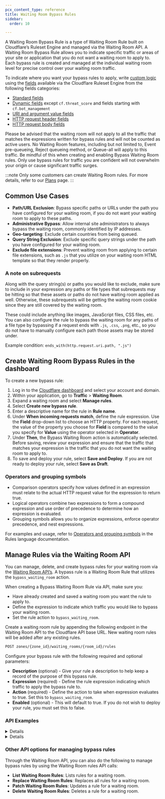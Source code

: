 ```yaml
---
pcx_content_type: reference
title: Waiting Room Bypass Rules
sidebar:
  order: 10

---
```



A Waiting Room Bypass Rule is a type of Waiting Room Rule built on Cloudflare’s Ruleset Engine and managed via the Waiting Room API. A Waiting Room Bypass Rule allows you to indicate specific traffic or areas of your site or application that you do not want a waiting room to apply to. Each bypass rule is created and managed at the individual waiting room level for precise control over your waiting room traffic.

To indicate where you want your bypass rules to apply, write [custom logic](/ruleset-engine/rules-language/) using the [fields](/ruleset-engine/rules-language/fields/) available via the Cloudflare Ruleset Engine from the following fields categories:

* [Standard fields](/ruleset-engine/rules-language/fields/standard-fields)
* [Dynamic fields](/ruleset-engine/rules-language/fields/dynamic-fields) except `cf.threat_score` and fields starting with `cf.bot_management`
* [URI and argument value fields](/ruleset-engine/rules-language/fields/uri/)
* [HTTP request header fields](/ruleset-engine/rules-language/fields/http-request-header/)
* [HTTP request body fields](/ruleset-engine/rules-language/fields/http-request-body/)

Please be advised that the waiting room will not apply to all the traffic that matches the expressions written for bypass rules and will not be counted as active users. No Waiting Room features, including but not limited to, Event pre-queueing, Reject queueing method, or Queue-all will apply to this traffic. Be mindful of this when creating and enabling Bypass Waiting Room rules. Only use bypass rules for traffic you are confident will not overwhelm your origin or cause significant traffic surges.

:::note
Only some customers can create Waiting Room rules. For more details, refer to our [Plans](/waiting-room/plans/) page.
:::

## Common Use Cases

* **Path/URL Exclusion**: Bypass specific paths or URLs under the path you have configured for your waiting room, if you do not want your waiting room to apply to these paths.
* **Administrative Bypass**: Allow internal site administrators to always bypass the waiting room, commonly identified by IP addresses.
* **Geo-targeting**: Exclude certain countries from being queued.
* **Query String Exclusion**: Exclude specific query strings under the path you have configured for your waiting room.
* **Exclude file extensions**: Prevent waiting room from applying to certain file extensions, such as `.js` that you utilize on your waiting room HTML template so that they render properly.

### A note on subrequests

Along with the query string(s) or paths you would like to exclude, make sure to include in your expression any paths or file types that subrequests may be hitting so that these assets or paths do not have waiting room applied as well. Otherwise, these subrequests will be getting the waiting room cookie since they are still covered by the waiting room.

These could include anything like images, JavaScript files, CSS files, etc. You can also configure the rule to bypass the waiting room for any paths of a file type by bypassing if a request ends with `.js`, `.css`, `.png`, etc., so you do not have to manually configure each path those assets may be stored under.

Example condition: `ends_with(http.request.uri.path, ".js")`

## Create Waiting Room Bypass Rules in the dashboard

To create a new bypass rule:

1. Log in to the [Cloudflare dashboard](https://dash.cloudflare.com) and select your account and domain.
2. Within your application, go to **Traffic** > **Waiting Room**.
3. Expand a waiting room and select **Manage rules**.
4. Select **Create new bypass rule**.
5. Enter a descriptive name for the rule in **Rule name**.
6. Under **When incoming requests match**, define the rule expression. Use the **Field** drop-down list to choose an HTTP property. For each request, the value of the property you choose for **Field** is compared to the value you specify for **Value** using the operator selected in **Operator**.
7. Under **Then**, the Bypass Waiting Room action is automatically selected. Before saving, review your expression and ensure that the traffic that matches your expression is the traffic that you do not want the waiting room to apply to.
8. To save and deploy your rule, select **Save and Deploy**. If you are not ready to deploy your rule, select **Save as Draft**.

### Operators and grouping symbols

* Comparison operators specify how values defined in an expression must relate to the actual HTTP request value for the expression to return true.
* Logical operators combine two expressions to form a compound expression and use order of precedence to determine how an expression is evaluated.
* Grouping symbols allows you to organize expressions, enforce operator precedence, and nest expressions.

For examples and usage, refer to [Operators and grouping symbols](/ruleset-engine/rules-language/operators/) in the Rules language documentation.

## Manage Rules via the Waiting Room API

You can manage, delete, and create bypass rules for your waiting room via the [Waiting Room API’s](/api/operations/waiting-room-list-waiting-room-rules). A bypass rule is a Waiting Room Rule that utilizes the `bypass_waiting_room` action.

When creating a Bypass Waiting Room Rule via API, make sure you:

* Have already created and saved a waiting room you want the rule to apply to.
* Define the expression to indicate which traffic you would like to bypass your waiting room.
* Set the rule action to `bypass_waiting_room`.

Create a waiting room rule by appending the following endpoint in the Waiting Room API to the Cloudflare API base URL. New waiting room rules will be added after any existing rules.

```txt
POST zones/{zone_id}/waiting_rooms/{room_id}/rules
```

Configure your bypass rule with the following required and optional parameters:

* **Description** (optional) - Give your rule a description to help keep a record of the purpose of this bypass rule.
* **Expression** (required) - Define the rule expression indicating which traffic to apply the bypass rule to.
* **Action** (required) - Define the action to take when expression evaluates to true. Set this to `bypass_waiting_room`.
* **Enabled** (optional) - This will default to true. If you do not wish to deploy your rule, you must set this to false.

### ​​API Examples


<Details header="Bypass a path under your waiting room and all of its subpaths">

If your waiting room is configured at `example.com/` and you would like all traffic visiting `example.com/bypassme` and all of its subpaths. In this example, we also want to ensure any subrequests of `js`, `css`, or `png` from also bypass the waiting room to ensure all assets are loaded properly on the paths being bypassed. Note that in this example, all requests ending in `js`, `css` or `png` will bypass the waiting room regardless of the subpath. If this is not your intended use case, please alter the expression to suit your specific requirements and site architecture.

```bash
curl "https://api.cloudflare.com/client/v4/zones/{zone_id}/waiting_rooms/{room_id}/rules" \
--header "Authorization: Bearer <API_TOKEN>" \
--data '{
  "description": "subpath bypass",
  "expression": "starts_with(http.request.uri.path, \"/bypassme\") or ends_with(http.request.uri.path, \".js\") or ends_with(http.request.uri.path, \".css\") or ends_with(http.request.uri.path, \".png\")",
  "action": "bypass_waiting_room"
}'
```


</Details>


<Details header="Allow a defined list of IPs to bypass the waiting room">

```bash
curl "https://api.cloudflare.com/client/v4/zones/{zone_id}/waiting_rooms/{room_id}/rules" \
--header "Authorization: Bearer <API_TOKEN>" \
--data '{
  "description": "ip list bypass",
  "expression": "ip.src in $bypass_ip_list",
  "action": "bypass_waiting_room"
}'
```


</Details>

### Other API options for managing bypass rules

Through the Waiting Room API, you can also do the following to manage bypass rules by using the Waiting Room rules API calls:

* **List Waiting Room Rules**:  Lists rules for a waiting room.
* **Replace Waiting Room Rules**:  Replaces all rules for a waiting room.
* **Patch Waiting Room Rules**:  Updates a rule for a waiting room.
* **Delete Waiting Room Rules**: Deletes a rule for a waiting room.
